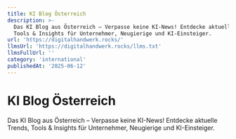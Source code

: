 ```yaml
---
title: KI Blog Österreich
description: >-
  Das KI Blog aus Österreich – Verpasse keine KI-News! Entdecke aktuelle Trends,
  Tools & Insights für Unternehmer, Neugierige und KI-Einsteiger.
url: 'https://digitalhandwerk.rocks/'
llmsUrl: 'https://digitalhandwerk.rocks/llms.txt'
llmsFullUrl: ''
category: 'international'
publishedAt: '2025-06-12'
---
```


# KI Blog Österreich

Das KI Blog aus Österreich – Verpasse keine KI-News! Entdecke aktuelle Trends, Tools & Insights für Unternehmer, Neugierige und KI-Einsteiger.
